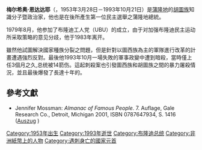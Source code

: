 {{Infobox President
|name=梅尔希奥·恩达达耶
|image= Melchior Ndadaye.png
|order=第四任[[蒲隆地總統|蒲隆地總統]]
|term_start=1993年7月10日
|term_end=1993年10月21日
|primeminister=[[西尔维·金尼基|西尔维·金尼基]]
|predecessor=[[皮埃爾·布約亞|皮埃爾·布約亞]]
|successor= [[西普里安·恩塔里亞米拉|西普里安·恩塔里亞米拉]]
|birth_date={{birth date|1953|03|28|df=y}}
|birth_place= {{flagicon|Belgium}}[[盧安達-烏隆地|盧安達-烏隆地]][[穆瓦洛|穆瓦洛]]
|death_date={{death date and age|1993|10|21|1953|03|28|df=y}}
|death_place= {{flag|Burundi}}[[布琼布拉|布琼布拉]]
|resting_place= {{flag|Burundi}}[[布琼布拉|布琼布拉]]民主烈士陵園
|party={{link-en|布隆迪民主阵线|Front for Democracy in Burundi}}（FRODEBU）
|death_cause =  [[謀殺|謀殺]] 
|spouse=
|religion=
}}

'''梅尔希奥·恩达达耶'''（{{Lang-en|'''Melchior Ndadaye'''}}，1953年3月28日－1993年10月21日）是[[蒲隆地|蒲隆地]]的[[胡圖族|胡圖族]]知識分子暨政治家，他也是在{{Link-en|1993年蒲隆地總統選舉|Burundian presidential election, 1993}}後所產生第一位民主選舉之蒲隆地總統。

1979年8月，他参加了布隆迪工人党（UBU）的成立，由于对加强布隆迪民主运动所采取策略的意见分歧，他于1983年离开。

雖然他試圖解決國家種族分裂之問題，但是針對以圖西族為主的軍隊進行改革的計畫遭遇強烈反對。最後他1993年10月一場失敗的軍事政變中遭到暗殺，當時僅上任3個月之久,总统被14箭伤。這起刺殺案也引發圖西族和胡圖族之間的暴力屠殺情況，並且最後爆發了長達十年的{{Link-en|蒲隆地內戰|Burundian Civil War}}。

== 參考文獻 ==
* Jennifer Mossman: ''Almanac of Famous People.'' 7. Auflage, Gale Research Co., Detroit, Michigan 2001, ISBN 0787647934, S. 1416 ([http://books.google.de/books?id=ivQNqs5IgCQC&q=Melchior+Ndadaye+1953+%221993+in%22&dq=Melchior+Ndadaye+1953+%221993+in%22&hl=de&ei=l44gTpD3EcrJswb4zemBAg&sa=X&oi=book_result&ct=result&resnum=1&ved=0CCoQ6AEwAA Auszug] {{Wayback|url=http://books.google.de/books?id=ivQNqs5IgCQC&q=Melchior+Ndadaye+1953+%221993+in%22&dq=Melchior+Ndadaye+1953+%221993+in%22&hl=de&ei=l44gTpD3EcrJswb4zemBAg&sa=X&oi=book_result&ct=result&resnum=1&ved=0CCoQ6AEwAA |date=20140224012839 }})

{{布隆迪总统}}
{{Authority control}}
{{DEFAULTSORT: Ndadaye}}

[[Category:1953年出生|Category:1953年出生]]
[[Category:1993年逝世|Category:1993年逝世]]
[[Category:布隆迪总统|Category:布隆迪总统]]
[[Category:非洲紙幣上的人物|Category:非洲紙幣上的人物]]
[[Category:遇刺身亡的國家元首|Category:遇刺身亡的國家元首]]